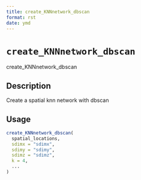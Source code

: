 ```yaml
--- 
title: create_KNNnetwork_dbscan 
format: rst 
date: ymd 
--- 
```

# `create_KNNnetwork_dbscan`

create_KNNnetwork_dbscan


## Description

Create a spatial knn network with dbscan


## Usage

```r
create_KNNnetwork_dbscan(
  spatial_locations,
  sdimx = "sdimx",
  sdimy = "sdimy",
  sdimz = "sdimz",
  k = 4,
  ...
)
```


